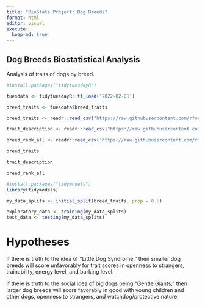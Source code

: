 ```yaml
---
title: "BioStats Project: Dog Breeds"
format: html
editor: visual
execute:
  keep-md: true
---
```


## Dog Breeds Biostatistical Analysis

Analysis of traits of dogs by breed.

```r
#install.packages("tidytuesdayR")
```

```r
tuesdata <- tidytuesdayR::tt_load('2022-02-01')
```

```r
breed_traits <- tuesdata$breed_traits
```

```r
breed_traits <- readr::read_csv("https://raw.githubusercontent.com/rfordatascience/tidytuesday/main/data/2022/2022-02-01/breed_traits.csv")
```

```r
trait_description <- readr::read_csv("https://raw.githubusercontent.com/rfordatascience/tidytuesday/main/data/2022/2022-02-01/trait_description.csv")
```

```r
breed_rank_all <- readr::read_csv('https://raw.githubusercontent.com/rfordatascience/tidytuesday/main/data/2022/2022-02-01/breed_rank.csv')
```

```r
breed_traits
```

```r
trait_description
```

```r
breed_rank_all
```

```r
#install.packages("tidymodels")
library(tidymodels)

my_data_splits <- initial_split(breed_traits, prop = 0.5)

exploratory_data <- training(my_data_splits)
test_data <- testing(my_data_splits)
```

# Hypotheses

If there is truth to the idea of “Little Dog Syndrome,” then smaller dog breeds will score unfavorably for trait scores in openness to strangers, trainability, energy level, and barking level.

If there is truth to the social idea of big dogs being “Gentle Giants,” then larger dog breeds will score favorably in good with young children and other dogs, openness to strangers, and watchdog/protective nature.
